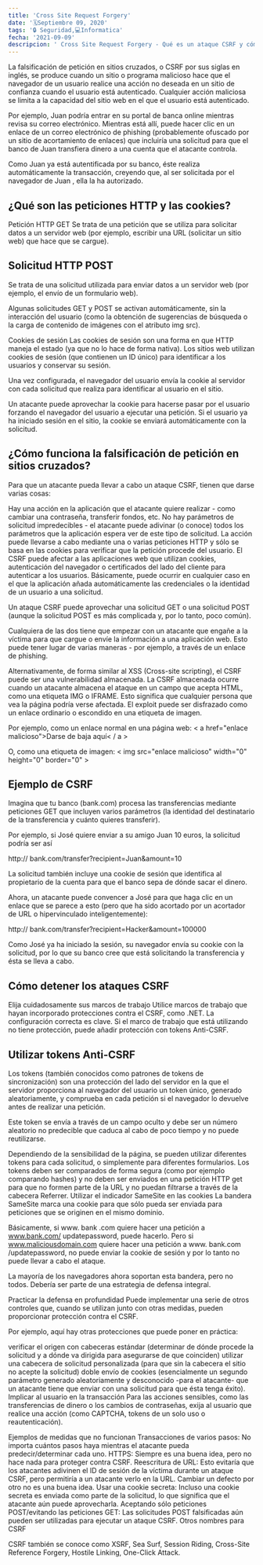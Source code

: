 ---
title: 'Cross Site Request Forgery'
date: '🗓️Septiembre 09, 2020'
tags: '🔒 Seguridad,💻Informatica'
fecha: '2021-09-09'
descripcion: ' Cross Site Request Forgery - Qué es un ataque CSRF y cómo prevenirlo'
---

La falsificación de petición en sitios cruzados, o CSRF por sus siglas en inglés, se produce cuando un sitio o programa malicioso hace que el navegador de un usuario realice una acción no deseada en un sitio de confianza cuando el usuario está autenticado. Cualquier acción maliciosa se limita a la capacidad del sitio web en el que el usuario está autenticado.

Por ejemplo, Juan podría entrar en su portal de banca online mientras revisa su correo electrónico. Mientras está allí, puede hacer clic en un enlace de un correo electrónico de phishing (probablemente ofuscado por un sitio de acortamiento de enlaces) que incluiría una solicitud para que el banco de Juan transfiera dinero a una cuenta que el atacante controla.

Como Juan ya está autentificada por su banco, éste realiza automáticamente la transacción, creyendo que, al ser solicitada por el navegador de Juan , ella la ha autorizado.

## ¿Qué son las peticiones HTTP y las cookies?
Petición HTTP GET
Se trata de una petición que se utiliza para solicitar datos a un servidor web (por ejemplo, escribir una URL (solicitar un sitio web) que hace que se cargue).


## Solicitud HTTP POST
Se trata de una solicitud utilizada para enviar datos a un servidor web (por ejemplo, el envío de un formulario web).

Algunas solicitudes GET y POST se activan automáticamente, sin la interacción del usuario (como la obtención de sugerencias de búsqueda o la carga de contenido de imágenes con el atributo img src).

Cookies de sesión
Las cookies de sesión son una forma en que HTTP maneja el estado (ya que no lo hace de forma nativa). Los sitios web utilizan cookies de sesión (que contienen un ID único) para identificar a los usuarios y conservar su sesión.

Una vez configurada, el navegador del usuario envía la cookie al servidor con cada solicitud que realiza para identificar al usuario en el sitio.

Un atacante puede aprovechar la cookie para hacerse pasar por el usuario forzando el navegador del usuario a ejecutar una petición. Si el usuario ya ha iniciado sesión en el sitio, la cookie se enviará automáticamente con la solicitud.

## ¿Cómo funciona la falsificación de petición en sitios cruzados?
Para que un atacante pueda llevar a cabo un ataque CSRF, tienen que darse varias cosas:

Hay una acción en la aplicación que el atacante quiere realizar - como cambiar una contraseña, transferir fondos, etc.
No hay parámetros de solicitud impredecibles - el atacante puede adivinar (o conoce) todos los parámetros que la aplicación espera ver de este tipo de solicitud.
La acción puede llevarse a cabo mediante una o varias peticiones HTTP y sólo se basa en las cookies para verificar que la petición procede del usuario.
El CSRF puede afectar a las aplicaciones web que utilizan cookies, autenticación del navegador o certificados del lado del cliente para autenticar a los usuarios. Básicamente, puede ocurrir en cualquier caso en el que la aplicación añada automáticamente las credenciales o la identidad de un usuario a una solicitud.

Un ataque CSRF puede aprovechar una solicitud GET o una solicitud POST (aunque la solicitud POST es más complicada y, por lo tanto, poco común).

Cualquiera de las dos tiene que empezar con un atacante que engañe a la víctima para que cargue o envíe la información a una aplicación web. Esto puede tener lugar de varias maneras - por ejemplo, a través de un enlace de phishing.

Alternativamente, de forma similar al XSS (Cross-site scripting), el CSRF puede ser una vulnerabilidad almacenada. La CSRF almacenada ocurre cuando un atacante almacena el ataque en un campo que acepta HTML, como una etiqueta IMG o IFRAME. Esto significa que cualquier persona que vea la página podría verse afectada.  El exploit puede ser disfrazado como un enlace ordinario o escondido en una etiqueta de imagen.

Por ejemplo, como un enlace normal en una página web: < a href="enlace malicioso">Darse de baja aquí< / a >

O, como una etiqueta de imagen:  < img src="enlace malicioso" width="0" height="0" border="0" >

## Ejemplo de CSRF
Imagina que tu banco (bank.com) procesa las transferencias mediante peticiones GET que incluyen varios parámetros (la identidad del destinatario de la transferencia y cuánto quieres transferir).

Por ejemplo, si José quiere enviar a su amigo Juan 10 euros, la solicitud podría ser así

http:// bank.com/transfer?recipient=Juan&amount=10

La solicitud también incluye una cookie de sesión que identifica al propietario de la cuenta para que el banco sepa de dónde sacar el dinero.

Ahora, un atacante puede convencer a José para que haga clic en un enlace que se parece a esto (pero que ha sido acortado por un acortador de URL o hipervinculado inteligentemente):

http:// bank.com/transfer?recipient=Hacker&amount=100000

Como José ya ha iniciado la sesión, su navegador envía su cookie con la solicitud, por lo que su banco cree que está solicitando la transferencia y ésta se lleva a cabo.

## Cómo detener los ataques CSRF
Elija cuidadosamente sus marcos de trabajo
Utilice marcos de trabajo que hayan incorporado protecciones contra el CSRF, como .NET. La configuración correcta es clave. Si el marco de trabajo que está utilizando no tiene protección, puede añadir protección con tokens Anti-CSRF.

## Utilizar tokens Anti-CSRF
Los tokens (también conocidos como patrones de tokens de sincronización) son una protección del lado del servidor en la que el servidor proporciona al navegador del usuario un token único, generado aleatoriamente, y comprueba en cada petición si el navegador lo devuelve antes de realizar una petición.

Este token se envía a través de un campo oculto y debe ser un número aleatorio no predecible que caduca al cabo de poco tiempo y no puede reutilizarse.

Dependiendo de la sensibilidad de la página, se pueden utilizar diferentes tokens para cada solicitud, o simplemente para diferentes formularios. Los tokens deben ser comparados de forma segura (como por ejemplo comparando hashes) y no deben ser enviados en una petición HTTP get para que no formen parte de la URL y no puedan filtrarse a través de la cabecera Referrer.
Utilizar el indicador SameSite en las cookies
La bandera SameSite marca una cookie para que sólo pueda ser enviada para peticiones que se originen en el mismo dominio.

Básicamente, si www. bank .com quiere hacer una petición a www.bank.com/ updatepassword, puede hacerlo. Pero si www.maliciousdomain.com quiere hacer una petición a www. bank.com /updatepassword, no puede enviar la cookie de sesión y por lo tanto no puede llevar a cabo el ataque.

La mayoría de los navegadores ahora soportan esta bandera, pero no todos. Debería ser parte de una estrategia de defensa integral.

Practicar la defensa en profundidad
Puede implementar una serie de otros controles que, cuando se utilizan junto con otras medidas, pueden proporcionar protección contra el CSRF.

Por ejemplo, aquí hay otras protecciones que puede poner en práctica:

verificar el origen con cabeceras estándar (determinar de dónde procede la solicitud y a dónde va dirigida para asegurarse de que coinciden)
utilizar una cabecera de solicitud personalizada (para que sin la cabecera el sitio no acepte la solicitud)
doble envío de cookies (esencialmente un segundo parámetro generado aleatoriamente y desconocido -para el atacante- que un atacante tiene que enviar con una solicitud para que ésta tenga éxito).
Implicar al usuario en la transacción
Para las acciones sensibles, como las transferencias de dinero o los cambios de contraseñas, exija al usuario que realice una acción (como CAPTCHA, tokens de un solo uso o reautenticación).

Ejemplos de medidas que no funcionan
Transacciones de varios pasos: No importa cuántos pasos haya mientras el atacante pueda predecir/determinar cada uno.
HTTPS: Siempre es una buena idea, pero no hace nada para proteger contra CSRF.
Reescritura de URL: Esto evitaría que los atacantes adivinen el ID de sesión de la víctima durante un ataque CSRF, pero permitiría a un atacante verlo en la URL. Cambiar un defecto por otro no es una buena idea.
Usar una cookie secreta: Incluso una cookie secreta es enviada como parte de la solicitud, lo que significa que el atacante aún puede aprovecharla.
Aceptando sólo peticiones POST/evitando las peticiones GET: Las solicitudes POST falsificadas aún pueden ser utilizadas para ejecutar un ataque CSRF.
Otros nombres para CSRF

CSRF también se conoce como XSRF, Sea Surf, Session Riding, Cross-Site Reference Forgery, Hostile Linking, One-Click Attack.